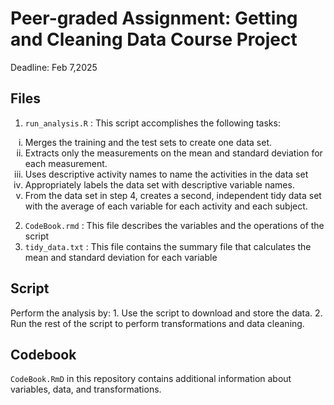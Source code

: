 # Peer-graded Assignment: Getting and Cleaning Data Course Project
 Deadline: Feb 7,2025

## Files
1. `run_analysis.R` : This script accomplishes the following tasks:
  i.    Merges the training and the test sets to create one data set.
  ii.   Extracts only the measurements on the mean and standard deviation for each measurement. 
  iii.  Uses descriptive activity names to name the activities in the data set
  iv.   Appropriately labels the data set with descriptive variable names. 
  v.    From the data set in step 4, creates a second, independent tidy data set with the average of each variable for each activity and each subject.
2. `CodeBook.rmd` : This file describes the variables and the operations of the script
3. `tidy_data.txt` : This file contains the summary file that calculates the mean and standard deviation for each variable

## Script
Perform the analysis by:
1. Use the script to download and store the data.
2. Run the rest of the script to perform transformations and data cleaning. 

## Codebook
`CodeBook.RmD` in this repository contains additional information about variables, data, and transformations. 
